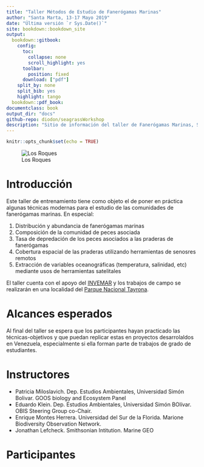 ```yaml
--- 
title: "Taller Métodos de Estudio de Fanerógamas Marinas"
author: "Santa Marta, 13-17 Mayo 2019"
date: "Última versión `r Sys.Date()`"
site: bookdown::bookdown_site
output:
  bookdown::gitbook:
    config:
      toc:
        collapse: none
        scroll_highlight: yes
      toolbar:
        position: fixed
      download: ["pdf"]
    split_by: none
    split_bib: yes
    highlight: tango
  bookdown::pdf_book:
documentclass: book
output_dir: "docs"
github-repo: diodon/seagrassWorkshop
description: "Sitio de información del taller de Fanerógamas Marinas, Santa Marta 13-17 Mayo 2019"
---
```



```r
knitr::opts_chunk$set(echo = TRUE)
```


![Los Roques](images/seagrass01.jpg)

# Introducción

Este taller de entrenamiento tiene como objeto el de poner en práctica algunas técnicas modernas para el estudio de las comunidades de fanerógamas marinas. En especial: 

1. Distribución y abundancia  de fanerógamas marinas
2. Composición de la comunidad de peces asociada
3. Tasa de depredación de los peces asociados a las praderas de fanerógamas
4. Cobertura espacial de las praderas utilizando herramientas de senosres remotos
5. Extracción de variables oceanográficas (temperatura, salinidad, etc) mediante usos de herramientas satelitales

El taller cuenta con el apoyo del [INVEMAR](http://www.invemar.org.co) y los trabajos de campo se realizarán en una localidad del [Parque Nacional Tayrona](http://www.parquesnacionales.gov.co/portal/es/ecoturismo/region-caribe/parque-nacional-natural-tayrona/).


# Alcances esperados

Al final del taller se espera que los participantes hayan practicado las técnicas-objetivos y que puedan replicar estas en proyectos desarrolaldos en Venezuela, especialmente si ella forman parte de trabajos de grado de estudiantes.

# Instructores

- Patricia Miloslavich. Dep. Estudios Ambientales, Universidad Simón Bolivar. GOOS biology and Ecosystem Panel
- Eduardo Klein. Dep. Estudios Ambientales, Universidad Simón BOlívar. OBIS Steering Group co-Chair.
- Enrique Montes Herrera. Universidad del Sur de la Florida. Marione Biodiversity Observation Network. 
- Jonathan Lefcheck. Smithsonian Intitution. Marine GEO


# Participantes

   

